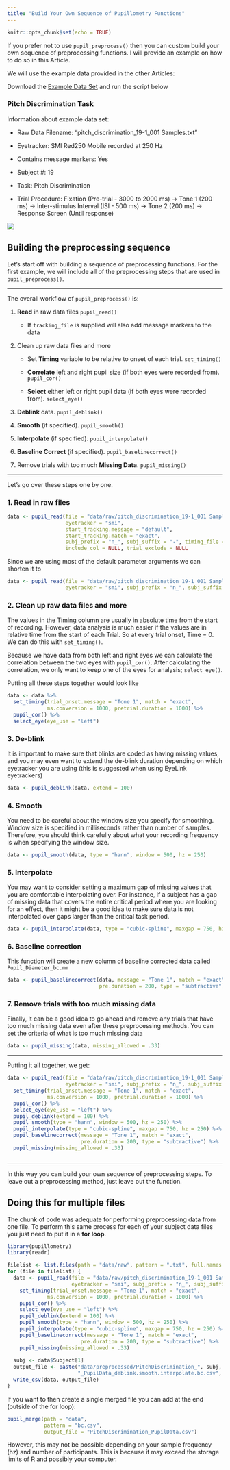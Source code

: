 ```yaml
---
title: "Build Your Own Sequence of Pupillometry Functions"
---
```


```r
knitr::opts_chunk$set(echo = TRUE)
```

If you prefer not to use `pupil_preprocess()` then you can custom build your own sequence of preprocessing functions. I will provide an example on how to do so in this Article.

We will use the example data provided in the other Articles:

Download the [Example Data Set](http://englelab.gatech.edu/R/example_data/Example_Pitch.zip) and run the script below

### Pitch Discrimination Task

Information about example data set:

* Raw Data Filename: "pitch_discrimination_19-1_001 Samples.txt"

* Eyetracker: SMI Red250 Mobile recorded at 250 Hz

* Contains message markers: Yes

* Subject #: 19

* Task: Pitch Discrimination

* Trial Procedure: Fixation (Pre-trial - 3000 to 2000 ms) -> Tone 1 (200 ms) -> Inter-stimulus Interval (ISI - 500 ms) -> Tone 2 (200 ms) -> Response Screen (Until response)

<img src="../reference/figures/pitch_trialproc_w_markers.png" align = "center" />


## Building the preprocessing sequence

Let's start off with building a sequence of preprocessing functions. For the first example, we will include all of the preprocessing steps that are used in `pupil_preprocess()`.

---

The overall workflow of `pupil_preprocess()` is:

1. **Read** in raw data files `pupil_read()`

    - If `tracking_file` is supplied will also add message markers to the data
    
2. Clean up raw data files and more

    - Set **Timing** variable to be relative to onset of each trial. `set_timing()`

    - **Correlate** left and right pupil size (if both eyes were recorded from). `pupil_cor()`
    
    - **Select** either left or right pupil data (if both eyes were recorded from). `select_eye()`
    
3. **Deblink** data. `pupil_deblink()`

4. **Smooth** (if specified). `pupil_smooth()`

5. **Interpolate** (if specified). `pupil_interpolate()`

6. **Baseline Correct** (if specified). `pupil_baselinecorrect()`

7. Remove trials with too much **Missing Data**. `pupil_missing()`

---

Let's go over these steps one by one. 

### 1. Read in raw files

```r
data <- pupil_read(file = "data/raw/pitch_discrimination_19-1_001 Samples.txt", 
                   eyetracker = "smi",
                   start_tracking.message = "default",
                   start_tracking.match = "exact",
                   subj_prefix = "n_", subj_suffix = "-", timing_file = NULL,
                   include_col = NULL, trial_exclude = NULL
```

Since we are using most of the default parameter arguments we can shorten it to

```r
data <- pupil_read(file = "data/raw/pitch_discrimination_19-1_001 Samples.txt", 
                   eyetracker = "smi", subj_prefix = "n_", subj_suffix = "-")
```

### 2. Clean up raw data files and more

The values in the Timing column are usually in absolute time from the start of recording. However, data analysis is much easier if the values are in relative time from the start of each Trial. So at every trial onset, Time = 0. We can do this with `set_timing()`.

Because we have data from both left and right eyes we can calculate the correlation between the two eyes with `pupil_cor()`. After calculating the correlation, we only want to keep one of the eyes for analysis; `select_eye()`.

Putting all these steps together would look like

```r
data <- data %>%
  set_timing(trial_onset.message = "Tone 1", match = "exact",
             ms.conversion = 1000, pretrial.duration = 1000) %>%
  pupil_cor() %>%
  select_eye(eye_use = "left")
```

### 3. De-blink

It is important to make sure that blinks are coded as having missing values, and you may even want to extend the de-blink duration depending on which eyetracker you are using (this is suggested when using EyeLink eyetrackers)

```r
data <- pupil_deblink(data, extend = 100)
```

### 4. Smooth

You need to be careful about the window size you specify for smoothing. Window size is specified in milliseconds rather than number of samples. Therefore, you should think carefully about what your recording frequency is when specifying the window size.

```r
data <- pupil_smooth(data, type = "hann", window = 500, hz = 250)
```

### 5. Interpolate

You may want to consider setting a maximum gap of missing values that you are comfortable interpolating over. For instance, if a subject has a gap of missing data that covers the entire critical period where you are looking for an effect, then it might be a good idea to make sure data is not interpolated over gaps larger than the critical task period.

```r
data <- pupil_interpolate(data, type = "cubic-spline", maxgap = 750, hz = 250)
```

### 6. Baseline correction

This function will create a new column of baseline corrected data called `Pupil_Diameter_bc.mm`

```r
data <- pupil_baselinecorrect(data, message = "Tone 1", match = "exact",
                              pre.duration = 200, type = "subtractive")
```

### 7. Remove trials with too much missing data

Finally, it can be a good idea to go ahead and remove any trials that have too much missing data even after these preprocessing methods. You can set the criteria of what is too much missing data

```r
data <- pupil_missing(data, missing_allowed = .33)
```

---

Putting it all together, we get:

```r
data <- pupil_read(file = "data/raw/pitch_discrimination_19-1_001 Samples.txt", 
                   eyetracker = "smi", subj_prefix = "n_", subj_suffix = "-") %>%
  set_timing(trial_onset.message = "Tone 1", match = "exact",
             ms.conversion = 1000, pretrial.duration = 1000) %>%
  pupil_cor() %>%
  select_eye(eye_use = "left") %>%
  pupil_deblink(extend = 100) %>%
  pupil_smooth(type = "hann", window = 500, hz = 250) %>%
  pupil_interpolate(type = "cubic-spline", maxgap = 750, hz = 250) %>%
  pupil_baselinecorrect(message = "Tone 1", match = "exact",
                        pre.duration = 200, type = "subtractive") %>%
  pupil_missing(missing_allowed = .33)
  
```

---

In this way you can build your own sequence of preprocessing steps. To leave out a preprocessing method, just leave out the function. 

## Doing this for multiple files

The chunk of code was adequate for performing preprocessing data from one file. To perform this same process for each of your subject data files you just need to put it in a **for loop**.

```r
library(pupillometry)
library(readr)

filelist <- list.files(path = "data/raw", pattern = ".txt", full.names = TRUE)
for (file in filelist) {
  data <- pupil_read(file = "data/raw/pitch_discrimination_19-1_001 Samples.txt",
                     eyetracker = "smi", subj_prefix = "n_", subj_suffix = "-") %>%
    set_timing(trial_onset.message = "Tone 1", match = "exact",
             ms.conversion = 1000, pretrial.duration = 1000) %>%
    pupil_cor() %>%
    select_eye(eye_use = "left") %>%
    pupil_deblink(extend = 100) %>%
    pupil_smooth(type = "hann", window = 500, hz = 250) %>%
    pupil_interpolate(type = "cubic-spline", maxgap = 750, hz = 250) %>%
    pupil_baselinecorrect(message = "Tone 1", match = "exact",
                        pre.duration = 200, type = "subtractive") %>%
    pupil_missing(missing_allowed = .33)
  
  subj <- data$Subject[1]
  output_file <- paste("data/preprocessed/PitchDiscrimination_", subj,
                       "_PupilData_deblink.smooth.interpolate.bc.csv", sep = "")
  write_csv(data, output_file)
}
```

If you want to then create a single merged file you can add at the end (outside of the for loop):

```r
pupil_merge(path = "data",
            pattern = "bc.csv",
            output_file = "PitchDiscrimination_PupilData.csv")
```

However, this may not be possible depending on your sample frequency (hz) and number of participants. This is because it may exceed the storage limits of R and possibly your computer. 




